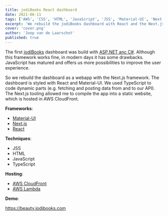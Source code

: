 ```yaml
---
title: jodiBooks React dashboard
date: 2021-06-11
tags: ['AWS', 'CSS', 'HTML', 'JavaScript', 'JSS', 'Material-UI', 'Next.js', 'React', 'TypeScript']
excerpt: 'We rebuild the jodiBooks dashboard with React and the Next.js framework. In this rebuild, we also changed the styling to Material-UI'
cover: 'cover.png'
author: 'Joep van de Laarschot'
published: true
---
```


The first [jodiBooks](https://beauty.jodibooks.com) dashboard was build with [ASP.NET anc C#](/jodibooks-dashboard-redesign). Although this framework works fine, in modern days it has some drawbacks. JavaScript has matured and offers us more possibilities to improve the user experience.

So we rebuild the dashboard as a webapp with the Next.js framework. The dashboard is styled with React and Material-UI. We used TypeScript to code dynamic parts (e.g. fetching and posting data from and to our API). The Next.js tooling allowed me to compile the app into a static website, which is hosted in AWS CloudFront.

**Frameworks**:

* [Material-UI](https://mui.com/)
* [Next.js](https://nextjs.org/)
* [React](https://reactjs.org/)

**Techniques**:

* JSS
* HTML
* JavaScript
* TypeScript

**Hosting**:

* [AWS CloudFront](https://aws.amazon.com/cloudfront/)
* [AWS Lambda](https://aws.amazon.com/lambda/)

**Demo**:

<https://beauty.jodibooks.com>
